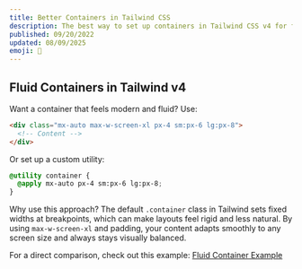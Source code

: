 ```yaml
---
title: Better Containers in Tailwind CSS
description: The best way to set up containers in Tailwind CSS v4 for fluid layouts.
published: 09/20/2022
updated: 08/09/2025
emoji: 🫙
---
```


## Fluid Containers in Tailwind v4

Want a container that feels modern and fluid? Use:

```html
<div class="mx-auto max-w-screen-xl px-4 sm:px-6 lg:px-8">
  <!-- Content -->
</div>
```

Or set up a custom utility:

```css
@utility container {
  @apply mx-auto px-4 sm:px-6 lg:px-8;
}
```

Why use this approach? The default `.container` class in Tailwind sets fixed widths at breakpoints, which can make layouts feel rigid and less natural. By using `max-w-screen-xl` and padding, your content adapts smoothly to any screen size and always stays visually balanced.

For a direct comparison, check out this example:
[Fluid Container Example](https://play.tailwindcss.com/ITkFLQN9to?layout=preview&size=1920x720)
